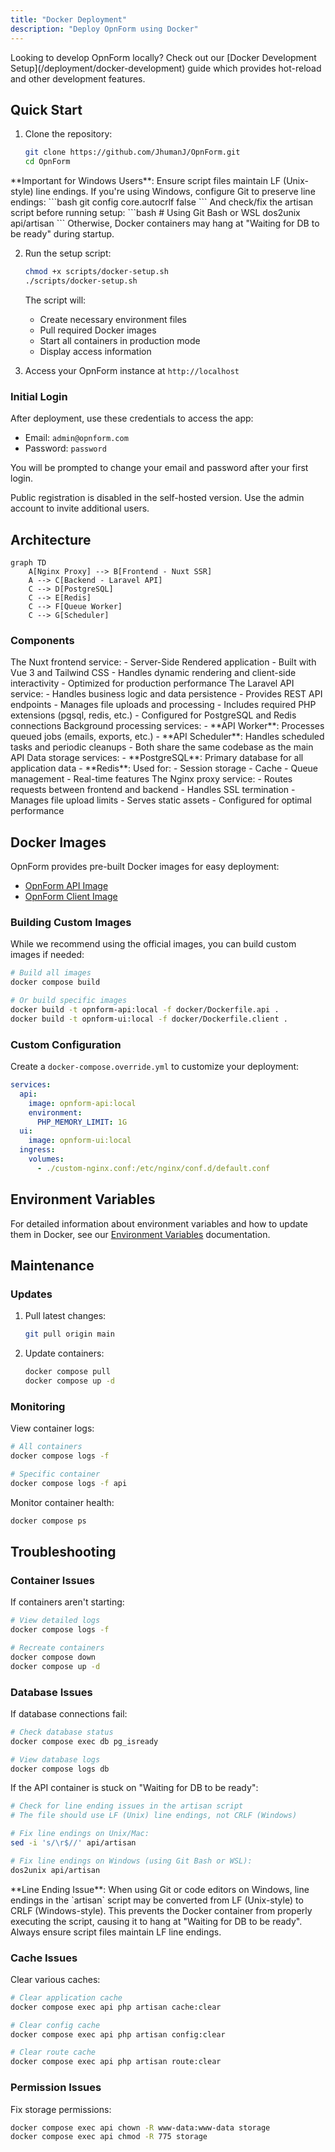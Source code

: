 ```yaml
---
title: "Docker Deployment"
description: "Deploy OpnForm using Docker"
---
```



<CloudVersion/>

<Tip>
Looking to develop OpnForm locally? Check out our [Docker Development Setup](/deployment/docker-development) guide which provides hot-reload and other development features.
</Tip>

## Quick Start

1. Clone the repository:
   ```bash
   git clone https://github.com/JhumanJ/OpnForm.git
   cd OpnForm
   ```

<Warning>
**Important for Windows Users**: Ensure script files maintain LF (Unix-style) line endings. If you're using Windows, configure Git to preserve line endings:
```bash
git config core.autocrlf false
```
And check/fix the artisan script before running setup:
```bash
# Using Git Bash or WSL
dos2unix api/artisan
```
Otherwise, Docker containers may hang at "Waiting for DB to be ready" during startup.
</Warning>

2. Run the setup script:
   ```bash
   chmod +x scripts/docker-setup.sh
   ./scripts/docker-setup.sh
   ```

   The script will:
   - Create necessary environment files
   - Pull required Docker images
   - Start all containers in production mode
   - Display access information

3. Access your OpnForm instance at `http://localhost`

### Initial Login

After deployment, use these credentials to access the app:

-   Email: `admin@opnform.com`
-   Password: `password`

You will be prompted to change your email and password after your first login.

<Note>Public registration is disabled in the self-hosted version. Use the admin account to invite additional users.</Note>

## Architecture

```mermaid
graph TD
    A[Nginx Proxy] --> B[Frontend - Nuxt SSR]
    A --> C[Backend - Laravel API]
    C --> D[PostgreSQL]
    C --> E[Redis]
    C --> F[Queue Worker]
    C --> G[Scheduler]
```

### Components

<Tabs>
  <Tab title="Frontend">
    The Nuxt frontend service:
    - Server-Side Rendered application
    - Built with Vue 3 and Tailwind CSS
    - Handles dynamic rendering and client-side interactivity
    - Optimized for production performance
  </Tab>
  <Tab title="Backend">
    The Laravel API service:
    - Handles business logic and data persistence
    - Provides REST API endpoints
    - Manages file uploads and processing
    - Includes required PHP extensions (pgsql, redis, etc.)
    - Configured for PostgreSQL and Redis connections
  </Tab>
  <Tab title="Workers">
    Background processing services:
    - **API Worker**: Processes queued jobs (emails, exports, etc.)
    - **API Scheduler**: Handles scheduled tasks and periodic cleanups
    - Both share the same codebase as the main API
  </Tab>
  <Tab title="Databases">
    Data storage services:
    - **PostgreSQL**: Primary database for all application data
    - **Redis**: Used for:
      - Session storage
      - Cache
      - Queue management
      - Real-time features
  </Tab>
  <Tab title="Proxy">
    The Nginx proxy service:
    - Routes requests between frontend and backend
    - Handles SSL termination
    - Manages file upload limits
    - Serves static assets
    - Configured for optimal performance
  </Tab>
</Tabs>

## Docker Images

OpnForm provides pre-built Docker images for easy deployment:

- [OpnForm API Image](https://hub.docker.com/r/jhumanj/opnform-api)
- [OpnForm Client Image](https://hub.docker.com/r/jhumanj/opnform-client)

### Building Custom Images

While we recommend using the official images, you can build custom images if needed:

```bash
# Build all images
docker compose build

# Or build specific images
docker build -t opnform-api:local -f docker/Dockerfile.api .
docker build -t opnform-ui:local -f docker/Dockerfile.client .
```

### Custom Configuration
Create a `docker-compose.override.yml` to customize your deployment:

```yaml
services:
  api:
    image: opnform-api:local
    environment:
      PHP_MEMORY_LIMIT: 1G
  ui:
    image: opnform-ui:local
  ingress:
    volumes:
      - ./custom-nginx.conf:/etc/nginx/conf.d/default.conf
```

## Environment Variables

For detailed information about environment variables and how to update them in Docker, see our [Environment Variables](/configuration/environment-variables#docker-environment-variables) documentation.

## Maintenance

### Updates

1. Pull latest changes:
   ```bash
   git pull origin main
   ```

2. Update containers:
   ```bash
   docker compose pull
   docker compose up -d
   ```

### Monitoring

View container logs:
```bash
# All containers
docker compose logs -f

# Specific container
docker compose logs -f api
```

Monitor container health:
```bash
docker compose ps
```

## Troubleshooting

### Container Issues

If containers aren't starting:
```bash
# View detailed logs
docker compose logs -f

# Recreate containers
docker compose down
docker compose up -d
```

### Database Issues

If database connections fail:
```bash
# Check database status
docker compose exec db pg_isready

# View database logs
docker compose logs db
```

If the API container is stuck on "Waiting for DB to be ready":
```bash
# Check for line ending issues in the artisan script
# The file should use LF (Unix) line endings, not CRLF (Windows)

# Fix line endings on Unix/Mac:
sed -i 's/\r$//' api/artisan

# Fix line endings on Windows (using Git Bash or WSL):
dos2unix api/artisan
```

<Note>
**Line Ending Issue**: When using Git or code editors on Windows, line endings in the `artisan` script may be converted from LF (Unix-style) to CRLF (Windows-style). This prevents the Docker container from properly executing the script, causing it to hang at "Waiting for DB to be ready". Always ensure script files maintain LF line endings.
</Note>

### Cache Issues

Clear various caches:
```bash
# Clear application cache
docker compose exec api php artisan cache:clear

# Clear config cache
docker compose exec api php artisan config:clear

# Clear route cache
docker compose exec api php artisan route:clear
```

### Permission Issues

Fix storage permissions:
```bash
docker compose exec api chown -R www-data:www-data storage
docker compose exec api chmod -R 775 storage
```
